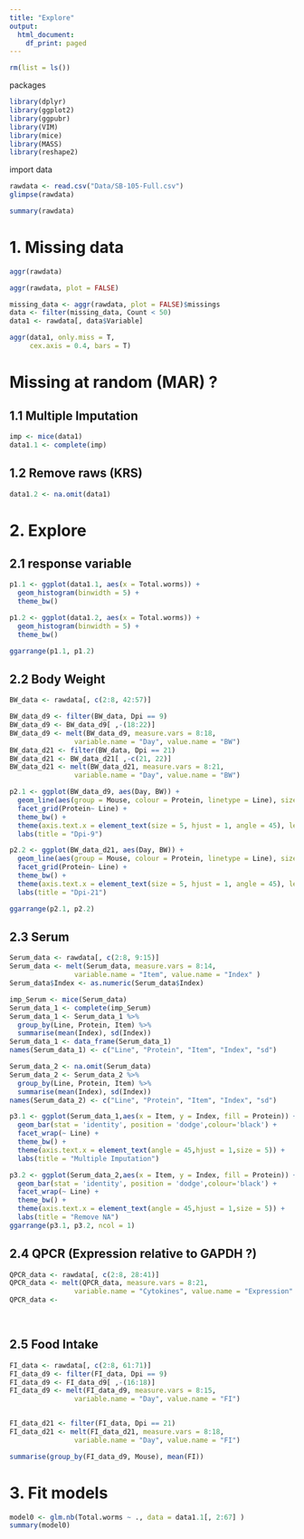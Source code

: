 ```yaml
---
title: "Explore"
output:
  html_document:
    df_print: paged
---
```


```r
rm(list = ls())
```
packages
```r
library(dplyr)
library(ggplot2)
library(ggpubr)
library(VIM)
library(mice)
library(MASS)
library(reshape2)
```

import data
```r
rawdata <- read.csv("Data/SB-105-Full.csv")
glimpse(rawdata)
```

```r
summary(rawdata)
```


# 1. Missing data
```r
aggr(rawdata)
```
```r
aggr(rawdata, plot = FALSE)
```



```r
missing_data <- aggr(rawdata, plot = FALSE)$missings
data <- filter(missing_data, Count < 50)
data1 <- rawdata[, data$Variable]
```

```r
aggr(data1, only.miss = T, 
     cex.axis = 0.4, bars = T)
```

#                                             Missing at random (MAR) ?


## 1.1 Multiple Imputation
```r
imp <- mice(data1)
data1.1 <- complete(imp)
```

## 1.2 Remove raws (KRS)
```r
data1.2 <- na.omit(data1)
```

# 2. Explore

## 2.1 response variable
```r
p1.1 <- ggplot(data1.1, aes(x = Total.worms)) + 
  geom_histogram(binwidth = 5) + 
  theme_bw()

p1.2 <- ggplot(data1.2, aes(x = Total.worms)) + 
  geom_histogram(binwidth = 5) + 
  theme_bw()

ggarrange(p1.1, p1.2)
```
## 2.2 Body Weight
```r
BW_data <- rawdata[, c(2:8, 42:57)]

BW_data_d9 <- filter(BW_data, Dpi == 9)
BW_data_d9 <- BW_data_d9[ ,-(18:22)]
BW_data_d9 <- melt(BW_data_d9, measure.vars = 8:18, 
                variable.name = "Day", value.name = "BW")
BW_data_d21 <- filter(BW_data, Dpi == 21)
BW_data_d21 <- BW_data_d21[ ,-c(21, 22)]
BW_data_d21 <- melt(BW_data_d21, measure.vars = 8:21, 
                variable.name = "Day", value.name = "BW")

p2.1 <- ggplot(BW_data_d9, aes(Day, BW)) + 
  geom_line(aes(group = Mouse, colour = Protein, linetype = Line), size = 0.25) +
  facet_grid(Protein~ Line) + 
  theme_bw() + 
  theme(axis.text.x = element_text(size = 5, hjust = 1, angle = 45), legend.position = "None") + 
  labs(title = "Dpi-9")

p2.2 <- ggplot(BW_data_d21, aes(Day, BW)) + 
  geom_line(aes(group = Mouse, colour = Protein, linetype = Line), size = 0.25) +
  facet_grid(Protein~ Line) + 
  theme_bw() + 
  theme(axis.text.x = element_text(size = 5, hjust = 1, angle = 45), legend.position = "None") + 
  labs(title = "Dpi-21")

ggarrange(p2.1, p2.2)
```

## 2.3 Serum 

```r
Serum_data <- rawdata[, c(2:8, 9:15)]
Serum_data <- melt(Serum_data, measure.vars = 8:14, 
                variable.name = "Item", value.name = "Index" )
Serum_data$Index <- as.numeric(Serum_data$Index)

imp_Serum <- mice(Serum_data)
Serum_data_1 <- complete(imp_Serum)
Serum_data_1 <- Serum_data_1 %>%
  group_by(Line, Protein, Item) %>% 
  summarise(mean(Index), sd(Index))
Serum_data_1 <- data_frame(Serum_data_1)
names(Serum_data_1) <- c("Line", "Protein", "Item", "Index", "sd")

Serum_data_2 <- na.omit(Serum_data)
Serum_data_2 <- Serum_data_2 %>%
  group_by(Line, Protein, Item) %>% 
  summarise(mean(Index), sd(Index))
names(Serum_data_2) <- c("Line", "Protein", "Item", "Index", "sd")

p3.1 <- ggplot(Serum_data_1,aes(x = Item, y = Index, fill = Protein)) +
  geom_bar(stat = 'identity', position = 'dodge',colour='black') +
  facet_wrap(~ Line) + 
  theme_bw() + 
  theme(axis.text.x = element_text(angle = 45,hjust = 1,size = 5)) + 
  labs(title = "Multiple Imputation")

p3.2 <- ggplot(Serum_data_2,aes(x = Item, y = Index, fill = Protein)) +
  geom_bar(stat = 'identity', position = 'dodge',colour='black') +
  facet_wrap(~ Line) + 
  theme_bw() + 
  theme(axis.text.x = element_text(angle = 45,hjust = 1,size = 5)) + 
  labs(title = "Remove NA")
ggarrange(p3.1, p3.2, ncol = 1)
```
## 2.4 QPCR (Expression relative to GAPDH ?)
```r
QPCR_data <- rawdata[, c(2:8, 28:41)]
QPCR_data <- melt(QPCR_data, measure.vars = 8:21, 
                variable.name = "Cytokines", value.name = "Expression" )
QPCR_data <- 

  

```


## 2.5 Food Intake
```r
FI_data <- rawdata[, c(2:8, 61:71)]
FI_data_d9 <- filter(FI_data, Dpi == 9)
FI_data_d9 <- FI_data_d9[ ,-(16:18)]
FI_data_d9 <- melt(FI_data_d9, measure.vars = 8:15, 
                variable.name = "Day", value.name = "FI")


FI_data_d21 <- filter(FI_data, Dpi == 21)
FI_data_d21 <- melt(FI_data_d21, measure.vars = 8:18, 
                variable.name = "Day", value.name = "FI")

summarise(group_by(FI_data_d9, Mouse), mean(FI))

```

# 3. Fit models
```r
model0 <- glm.nb(Total.worms ~ ., data = data1.1[, 2:67] )
summary(model0)
```

